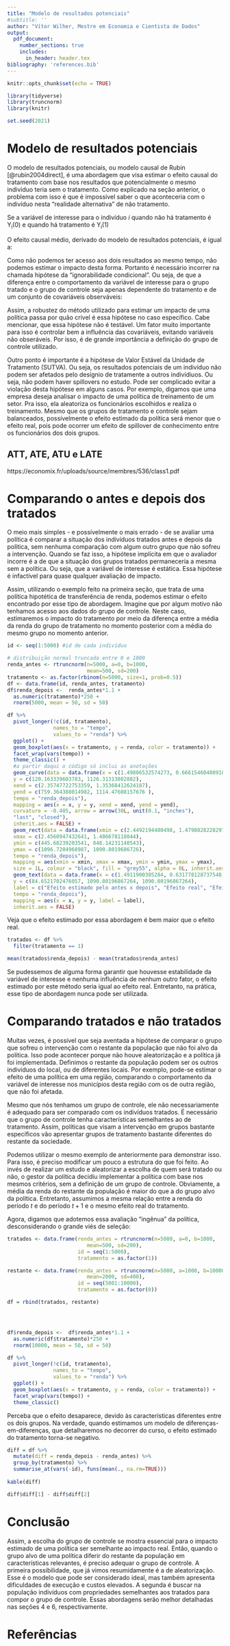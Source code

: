 ---
title: "Modelo de resultados potenciais"
#subtitle: ''
author: "Vítor Wilher, Mestre em Economia e Cientista de Dados"
output: 
  pdf_document:
    number_sections: true
    includes:
      in_header: header.tex
bibliography: 'references.bib'
---

```{r setup, include=FALSE}
knitr::opts_chunk$set(echo = TRUE)
```


```{r, echo=T, eval=T, results='asis', fig.width=8, fig.height=4, fig.align='center', out.width="1\\linewidth", warning=FALSE, message=FALSE, size='small'}
library(tidyverse)
library(truncnorm)
library(knitr)

set.seed(2021)
```



# Modelo de resultados potenciais

O modelo de resultados potenciais, ou modelo causal de Rubin [@rubin2004direct], é uma abordagem que visa estimar o efeito causal do tratamento com base nos resultados que potencialmente o mesmo indivíduo teria sem o tratamento. Como explicado na seção anterior, o problema com isso é que é impossível saber o que aconteceria com o indivíduo nesta "realidade alternativa" de não tratamento.

Se a variável de interesse para o indivíduo $i$ quando não há tratamento é $\mathrm{Y}_{\mathrm{i}}(\mathrm{0})$ e quando há tratamento é $\mathrm{Y}_{\mathrm{i}}(\mathrm{1})$

O efeito causal médio, derivado do modelo de resultados potenciais, é igual a:

\begin{equation}
\mathrm{E}\left[\mathrm{Y}_{\mathrm{i}}(1)-\mathrm{Y}_{\mathrm{i}}(0)\right]
\end{equation}

Como não podemos ter acesso aos dois resultados ao mesmo tempo, não podemos estimar o impacto desta forma. Portanto é necessário incorrer na chamada hipótese da "ignorabilidade condicional". Ou seja, de que a diferença entre o comportamento da variável de interesse para o grupo tratado e o grupo de controle seja apenas dependente do tratamento e de um conjunto de covariáveis observáveis:

\begin{equation}
\{Y_{i}(0), Y_{1}(1)\} \perp T \mid X
\end{equation}


Assim, a robustez do método utilizado para estimar um impacto de uma política passa por quão crível é essa hipótese no caso específico. Cabe mencionar, que essa hipótese não é testável. Um fator muito importante para isso é controlar bem a influência das covariáveis, evitando variáveis não obseráveis. Por isso, é de grande importância a definição do grupo de controle utilizado.

Outro ponto é importante é a hipótese de Valor Estável da Unidade de Tratamento (SUTVA). Ou seja, os resultados potenciais de um indivíduo não podem ser afetados pelo desígnio de tratamente a outros indivídiuos. Ou seja, não podem haver spillovers no estudo. Pode ser complicado evitar a violação desta hipótese em alguns casos. Por exemplo, digamos que uma empresa deseja analisar o impacto de uma política de treinamento de um setor. Pra isso, ela aleatoriza os funcionários escolhidos e realiza o treinamento. Mesmo que os grupos de tratamento e controle sejam balanceados, possívelmente o efeito estimado da política será menor que o efeito real, pois pode ocorrer um efeito de spillover de conhecimento entre os funcionários dos dois grupos.   


## ATT, ATE, ATU e LATE

https://economix.fr/uploads/source/membres/536/class1.pdf

# Comparando o antes e depois dos tratados

O meio mais simples - e possívelmente o mais errado - de se avaliar uma política é comparar a situação dos indivíduos tratados antes e depois da política, sem nenhuma comparação com algum outro grupo que não sofreu a intervenção. Quando se faz isso, a hipótese implícita em que o avaliador incorre é a de que a situação dos grupos tratados permaneceria a mesma sem a política. Ou seja, que a variável de interesse é estática. Essa hipótese é infactível para quase qualquer avaliação de impacto.  

Assim, utilizando o exemplo feito na primeira seção, que trata de uma política hipotética de transferência de renda, podemos estimar o efeito encontrado por esse tipo de abordagem. Imagine que por algum motivo não tenhamos acesso aos dados do grupo de controle. Neste caso, estimaremos o impacto do tratamento por meio da diferença entre a média da renda do grupo de tratamento no momento posterior com a média do mesmo grupo no momento anterior. 

```{r, echo=T, eval=T, results='asis', fig.width=8, fig.height=4, fig.align='center', ocoritnhiansut.width="1\\linewidth", warning=FALSE, message=FALSE, size='small'}
id <- seq(1:5000) #id de cada indivíduo

# distribuição normal truncada entre 0 e 1000
renda_antes <- rtruncnorm(n=5000, a=0, b=1000, 
                          mean=500, sd=200) 
tratamento <- as.factor(rbinom(n=5000, size=1, prob=0.5))
df <- data.frame(id, renda_antes, tratamento)
df$renda_depois <-  renda_antes*1.1 + 
  as.numeric(tratamento)*250 + 
  rnorm(5000, mean = 50, sd = 50)

df %>% 
  pivot_longer(!c(id, tratamento), 
               names_to = "tempo", 
               values_to = "renda") %>%
  ggplot() +
  geom_boxplot(aes(x = tratamento, y = renda, color = tratamento)) +
  facet_wrap(vars(tempo)) + 
  theme_classic() +
  #a partir daqui o código só inclui as anotações
  geom_curve(data = data.frame(x = c(1.49806532574273, 0.666154604809182 ),
  y = c(120.163339603783, 1126.31313802882),
  xend = c(2.35747722753359, 1.35368412624187),
  yend = c(759.364388014982, 1114.47608157676 ),
  tempo = "renda_depois"),
  mapping = aes(x = x, y = y, xend = xend, yend = yend),
  curvature = -0.405, arrow = arrow(30L, unit(0.1, "inches"),
  "last", "closed"),
  inherit.aes = FALSE) + 
  geom_rect(data = data.frame(xmin = c(2.4492194480498, 1.4798028228297 ),
  xmax = c(2.4560947432641, 1.486678118044),
  ymin = c(445.68239203541, 848.14231140543),
  ymax = c(1096.7204968987, 1090.8019686726),
  tempo = "renda_depois"),
  mapping = aes(xmin = xmin, xmax = xmax, ymin = ymin, ymax = ymax),
  size = 1L, colour = "black", fill = "grey55", alpha = 0L, inherit.aes = FALSE) + 
  geom_text(data = data.frame(x = c(1.4911900305284, 0.631778128737548, 0.631778128737548),
  y = c(84.6521702476057, 1090.80196867264, 1090.80196867264),
  label = c("Efeito estimado pelo antes x depois", "Efeito real", "Efeito real"),
  tempo = "renda_depois"),
  mapping = aes(x = x, y = y, label = label),
  inherit.aes = FALSE)


```


Veja que o efeito estimado por essa abordagem é bem maior que o efeito real.

```{r, echo=T, eval=T, results='asis', fig.width=8, fig.height=4, fig.align='center', ocoritnhiansut.width="1\\linewidth", warning=FALSE, message=FALSE, size='small'}

tratados <- df %>%
  filter(tratamento == 1)

mean(tratados$renda_depois) - mean(tratados$renda_antes)

```

Se pudessemos de alguma forma garantir que houvesse estabilidade da variável de interesse e nenhuma influência de nenhum outro fator, o efeito estimado por este método seria igual ao efeito real. Entretanto, na prática, esse tipo de abordagem nunca pode ser utilizada.


# Comparando tratados e não tratados

Muitas vezes, é possível que seja aventada a hipótese de comparar o grupo que sofreu o intervenção com o restante da população que não foi alvo da política. Isso pode acontecer porque não houve aleatorização e a política já foi implementada. Definimos o restante da população podem ser os outros indivíduos do local, ou de diferentes locais. Por exemplo, pode-se estimar o efeito de uma política em uma região, comparando o comportamento da variável de interesse nos municípios desta região com os de outra região, que não foi afetada. 

Mesmo que nós tenhamos um grupo de controle, ele não necessariamente é adequado para ser comparado com os indivíduos tratados. É necessário que o grupo de controle tenha características semelhantes ao de tratamento. Assim, políticas que visam a intervenção em grupos bastante específicos vão apresentar grupos de tratamento bastante diferentes do restante da sociedade.

Podemos utilizar o mesmo exemplo de anteriormente para demonstrar isso. Para isso, é preciso modificar um pouco a estrutura do que foi feito. Ao invés de realizar um estudo e aleatorizar a escolha de quem será tratado ou não, o gestor da política decidiu implementar a política com base nos mesmos critérios, sem a definição de um grupo de controle. Obviamente, a média da renda do restante da população é maior do que a do grupo alvo da política. Entretanto, assumimos a mesma relação entre a renda do período $t$ e do período $t+1$ e o mesmo efeito real do tratamento.

Agora, digamos que adotemos essa avaliação "ingênua" da política, desconsiderando o grande viés de seleção:

```{r, echo=T, eval=T, results='asis', fig.width=8, fig.height=4, fig.align='center', ocoritnhiansut.width="1\\linewidth", warning=FALSE, message=FALSE, size='small'}

tratados <- data.frame(renda_antes = rtruncnorm(n=5000, a=0, b=1000, 
                          mean=500, sd=200),
                       id = seq(1:5000),
                       tratamento = as.factor(1))

restante <- data.frame(renda_antes = rtruncnorm(n=5000, a=1000, b=10000, 
                          mean=2000, sd=400),
                       id = seq(5001:10000),
                       tratamento = as.factor(0))

df = rbind(tratados, restante)




df$renda_depois <-  df$renda_antes*1.1 + 
  as.numeric(df$tratamento)*250 + 
  rnorm(10000, mean = 50, sd = 50)

df %>% 
  pivot_longer(!c(id, tratamento), 
               names_to = "tempo", 
               values_to = "renda") %>%
  ggplot() +
  geom_boxplot(aes(x = tratamento, y = renda, color = tratamento)) +
  facet_wrap(vars(tempo)) + 
  theme_classic()

```

Perceba que o efeito desaparece, devido às características diferentes entre os dois grupos. Na verdade, quando estimamos um modelo de diferenças-em-diferenças, que detalharemos no decorrer do curso, o efeito estimado do tratamento torna-se negativo. 


```{r, echo=T, eval=T, results='asis', fig.width=8, fig.height=4, fig.align='center', ocoritnhiansut.width="1\\linewidth", warning=FALSE, message=FALSE, size='small'}

diff = df %>% 
  mutate(diff = renda_depois - renda_antes) %>%
  group_by(tratamento) %>% 
  summarise_at(vars(-id), funs(mean(., na.rm=TRUE)))
  
kable(diff)

diff$diff[1] - diff$diff[2]
```

# Conclusão

Assim, a escolha do grupo de controle se mostra essencial para o impacto estimado de uma política ser semelhante ao impacto real. Então, quando o grupo alvo de uma política diferir do restante da população em características relevantes, é preciso adequar o grupo de controle. A primeira possibilidade, que já vimos resumidamente é a de aleatorização. Esse é o modelo que pode ser considerado ideal, mas também apresenta dificuldades de execução e custos elevados. A segunda é buscar na população indivíduos com propriedades semelhantes aos tratados para compor o grupo de controle. Essas abordagens serão melhor detalhadas nas seções 4 e 6, respectivamente.


# Referências
